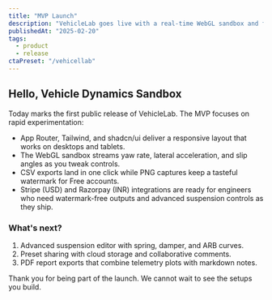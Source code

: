 ```yaml
---
title: "MVP Launch"
description: "VehicleLab goes live with a real-time WebGL sandbox and freemium plans."
publishedAt: "2025-02-20"
tags:
  - product
  - release
ctaPreset: "/vehicellab"
---
```


## Hello, Vehicle Dynamics Sandbox

Today marks the first public release of VehicleLab. The MVP focuses on rapid experimentation:

- App Router, Tailwind, and shadcn/ui deliver a responsive layout that works on desktops and tablets.
- The WebGL sandbox streams yaw rate, lateral acceleration, and slip angles as you tweak controls.
- CSV exports land in one click while PNG captures keep a tasteful watermark for Free accounts.
- Stripe (USD) and Razorpay (INR) integrations are ready for engineers who need watermark-free outputs and advanced suspension controls as they ship.

### What's next?

1. Advanced suspension editor with spring, damper, and ARB curves.
2. Preset sharing with cloud storage and collaborative comments.
3. PDF report exports that combine telemetry plots with markdown notes.

Thank you for being part of the launch. We cannot wait to see the setups you build.
